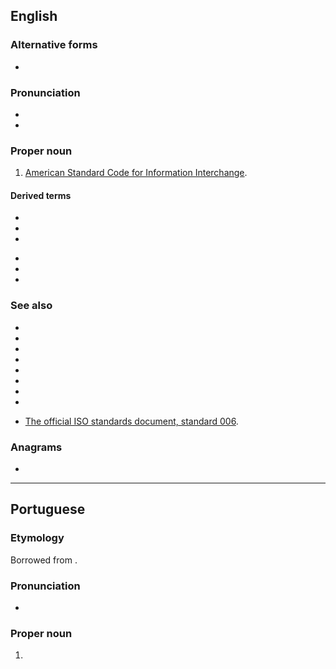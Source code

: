 {{also|ascii}}
==English==

===Alternative forms===
* {{l|en|ascii}}

===Pronunciation===
* {{IPA|en|/ˈæski/}}
* {{audio|en|en-us-ASCII.ogg|Audio (US)}}

===Proper noun===
{{wikipedia}}
{{en-proper noun}}

# {{lb|en|computing}} [[American Standard Code for Information Interchange]].

====Derived terms====
{{der-top}}
* {{l|en|ASCII art}}
* {{l|en|ASCIIbetical}}
* {{l|en|ASCIIfy}}
{{der-mid}}
* {{l|en|extended ASCII}}
* {{l|en|PETSCII}}
* {{l|en|pure ASCII text}}
{{der-bottom}}

===See also===
* {{l|en|extended ASCII}}
* {{l|en|7-bit}}
* {{l|en|EBCDIC}}
* {{l|en|Unicode}}
* {{l|en|UTF-7}}
* {{l|en|UTF-8}}
* {{l|en|UTF-16}}
* {{l|en|Appendix:Unicode}}

* [https://web.archive.org/web/20060305121105/http://www.itscj.ipsj.or.jp/ISO-IR/006.pdf The official ISO standards document, standard 006].

===Anagrams===
* {{anagrams|en|a=aciis|Isiac}}

----

==Portuguese==

===Etymology===
Borrowed from {{bor|pt|en|ASCII}}.

===Pronunciation===
* {{a|Brazil}} {{IPA|pt|/ˈas.ki/}}

===Proper noun===
{{pt-proper noun|m}}

# {{lb|pt|computing}} {{l|en|ASCII}} {{gloss|a 7-bit character encoding}}